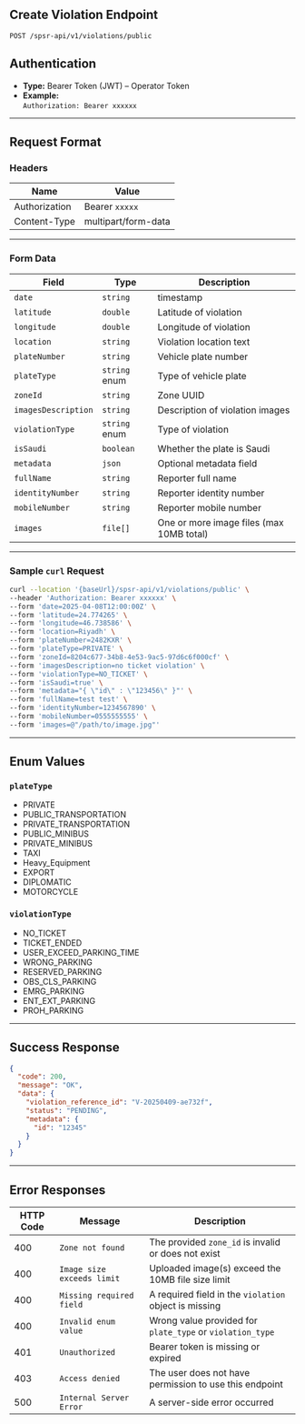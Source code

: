 Create Violation Endpoint
----------

`POST /spsr-api/v1/violations/public`

## Authentication

- **Type:** Bearer Token (JWT) – Operator Token  
- **Example:**  
  `Authorization: Bearer xxxxxx`

---

## Request Format

### Headers

| Name          | Value               |
| ------------- | ------------------- |
| Authorization | Bearer `xxxxx`      |
| Content-Type  | multipart/form-data |

---

### Form Data

| Field                | Type           | Description                                   |
| ---------------------| -------------- | --------------------------------------------- |
| `date`               | `string`       | timestamp                                     |
| `latitude`           | `double`       | Latitude of violation                         |
| `longitude`          | `double`       | Longitude of violation                        |
| `location`           | `string`       | Violation location text                       |
| `plateNumber`        | `string`       | Vehicle plate number                          |
| `plateType`          | `string` enum  | Type of vehicle plate                         |
| `zoneId`             | `string`       | Zone UUID                                     |
| `imagesDescription`  | `string`       | Description of violation images               |
| `violationType`      | `string` enum  | Type of violation                             |
| `isSaudi`            | `boolean`      | Whether the plate is Saudi                    |
| `metadata`           | `json`         | Optional metadata field                       |
| `fullName`           | `string`       | Reporter full name                            |
| `identityNumber`     | `string`       | Reporter identity number                      |
| `mobileNumber`       | `string`       | Reporter mobile number                        |
| `images`             | `file[]`       | One or more image files (max 10MB total)      |

---

### Sample `curl` Request

```bash
curl --location '{baseUrl}/spsr-api/v1/violations/public' \
--header 'Authorization: Bearer xxxxxx' \
--form 'date=2025-04-08T12:00:00Z' \
--form 'latitude=24.774265' \
--form 'longitude=46.738586' \
--form 'location=Riyadh' \
--form 'plateNumber=2482KXR' \
--form 'plateType=PRIVATE' \
--form 'zoneId=8204c677-34b8-4e53-9ac5-97d6c6f000cf' \
--form 'imagesDescription=no ticket violation' \
--form 'violationType=NO_TICKET' \
--form 'isSaudi=true' \
--form 'metadata="{ \"id\" : \"123456\" }"' \
--form 'fullName=test test' \
--form 'identityNumber=1234567890' \
--form 'mobileNumber=0555555555' \
--form 'images=@"/path/to/image.jpg"' 
```

---

## Enum Values

### `plateType`

- PRIVATE  
- PUBLIC_TRANSPORTATION  
- PRIVATE_TRANSPORTATION  
- PUBLIC_MINIBUS  
- PRIVATE_MINIBUS  
- TAXI  
- Heavy_Equipment  
- EXPORT  
- DIPLOMATIC  
- MOTORCYCLE  

### `violationType`

- NO_TICKET  
- TICKET_ENDED  
- USER_EXCEED_PARKING_TIME  
- WRONG_PARKING  
- RESERVED_PARKING  
- OBS_CLS_PARKING  
- EMRG_PARKING  
- ENT_EXT_PARKING  
- PROH_PARKING  

---

## Success Response

```json
{
  "code": 200,
  "message": "OK",
  "data": {
    "violation_reference_id": "V-20250409-ae732f",
    "status": "PENDING",
    "metadata": {
      "id": "12345"
    }
  }
}
```

---

## Error Responses

| HTTP Code | Message                    | Description                                                            |
| --------- | -------------------------- | -----------------------------------------------------------------------|
| 400       | `Zone not found`           | The provided `zone_id` is invalid or does not exist                    |
| 400       | `Image size exceeds limit` | Uploaded image(s) exceed the 10MB file size limit                      |
| 400       | `Missing required field`   | A required field in the `violation` object is missing                  |
| 400       | `Invalid enum value`       | Wrong value provided for `plate_type` or `violation_type`              |
| 401       | `Unauthorized`             | Bearer token is missing or expired                                     |
| 403       | `Access denied`            | The user does not have permission to use this endpoint                 |
| 500       | `Internal Server Error`    | A server-side error occurred                                           |